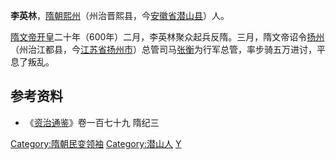 '''李英林'''，[[隋朝|隋朝]][[熙州_(隋朝)|熙州]]（州治晋熙县，今[[安徽省|安徽省]][[潜山县|潜山县]]）人。

[[隋文帝|隋文帝]][[开皇|开皇]]二十年（600年）二月，李英林聚众起兵反隋。三月，隋文帝诏令[[扬州_(隋朝)|扬州]]（州治江都县，今[[江苏省|江苏省]][[扬州市|扬州市]]）总管司马[[张衡_(隋朝)|张衡]]为行军总管，率步骑五万进讨，平息了叛乱。
== 参考资料 ==
*《[[资治通鉴|资治通鉴]]》卷一百七十九 隋纪三

{{DEFAULTSORT:L}}
[[Category:隋朝民变领袖|Category:隋朝民变领袖]]
[[Category:潜山人|Category:潜山人]]
[[Category:李姓|Y]]